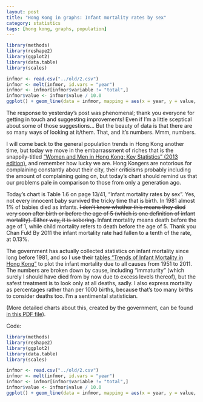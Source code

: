 ```yaml
---
layout: post
title: "Hong Kong in graphs: Infant mortality rates by sex"
category: statistics
tags: [hong kong, graphs, population]
---
```


```r
library(methods) 
library(reshape2)
library(ggplot2)
library(data.table)
library(scales)

infmor <- read.csv("../old/2.csv")
infmor <- melt(infmor, id.vars = "year")
infmor <- infmor[infmor$variable != "total",]
infmor$value <- infmor$value / 10.0
ggplot() + geom_line(data = infmor, mapping = aes(x = year, y = value, colour = variable, group = variable), size = 1) + labs(x = "Year", y = "Infant mortality per 100 births", colour = "Sex") + scale_x_continuous(limits = c(1950, 2020)) + theme_bw(base_size = 20)
```

The response to yesterday's post was phenomenal; thank you everyone for getting in touch and suggesting improvements! Even if I'm a little sceptical about some of those suggestions... But the beauty of data is that there are so many ways of looking at it/them. That, and it's numbers. Mmm, numbers.

I will come back to the general population trends in Hong Kong another time, but today we move in the embarrassment of riches that is the snappily-titled <a href="http://www.censtatd.gov.hk/hkstat/sub/sp180.jsp?productCode=B1130303">"Women and Men in Hong Kong: Key Statistics" (2013 edition)</a>, and remember how lucky we are. Hong Kongers are notorious for complaining constantly about their city, their criticisms probably including the amount of complaining going on, but today's chart should remind us that our problems pale in comparison to those from only a generation ago.

Today's chart is Table 1.6 on page 13/41, "Infant mortality rates by sex". Yes, not every innocent baby survived the tricky time that is birth. In 1981 almost 1% of babies died as infants. <del datetime="2013-10-04T16:15:18+00:00">I don't know whether this means they died very soon after birth or before the age of 5 (which is one definition of infant mortality). Either way, it is sobering.</del> Infant mortality means death before the age of 1, while child mortality refers to death before the age of 5. Thank you Chan Fuk! By 2011 the infant mortality rate had fallen to a tenth of the rate, at 0.13%.

The government has actually collected statistics on infant mortality since long before 1981, and so I use their <a href="http://www.censtatd.gov.hk/fd.jsp?file=B71302FB2013XXXXB01.xls&amp;product_id=FA100108&amp;lang=1">tables "Trends of Infant Mortality in Hong Kong"</a> to plot the infant mortality due to all causes from 1951 to 2011. The numbers are broken down by cause, including "immaturity" (which surely I should have died from by now due to excess levels thereof), but the safest treatment is to look only at all deaths, sadly. I also express mortality as percentages rather than per 1000 births, because that's too many births to consider deaths too. I'm a sentimental statistician.

(More detailed charts about this, created by the government, can be found <a href="http://www.statistics.gov.hk/pub/B71302FB2013XXXXB0100.pdf">in this PDF file</a>).

Code:

```r
library(methods) 
library(reshape2)
library(ggplot2)
library(data.table)
library(scales)

infmor <- read.csv("../old/2.csv")
infmor <- melt(infmor, id.vars = "year")
infmor <- infmor[infmor$variable != "total",]
infmor$value <- infmor$value / 10.0
ggplot() + geom_line(data = infmor, mapping = aes(x = year, y = value, colour = variable, group = variable), size = 1) + labs(x = "Year", y = "Infant mortality per 100 births", colour = "Sex") + scale_x_continuous(limits = c(1950, 2020)) + theme_bw(base_size = 20)
```
